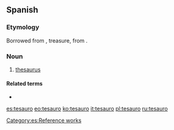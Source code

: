 ==Spanish==

===Etymology===
Borrowed from {{etyl|la|es}} {{term|thesaurus|lang=la}}, treasure, from {{etyl|grc|es}}.

===Noun===
{{es-noun|m}}

# [[thesaurus]]

====Related terms====
* {{l|es|tesoro}}

[[Category:es:Reference works]]

[[es:tesauro]]
[[eo:tesauro]]
[[ko:tesauro]]
[[it:tesauro]]
[[pl:tesauro]]
[[ru:tesauro]]